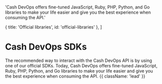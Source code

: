 
  'Cash DevOps offers fine-tuned JavaScript, Ruby, PHP, Python, and Go libraries to make your life easier and give you the best experience when consuming the API.'

  { title: 'Official libraries', id: 'official-libraries' },
]

# Cash DevOps SDKs

The recommended way to interact with the Cash DevOps API is by using one of our official SDKs. Today, Cash DevOps offers fine-tuned JavaScript, Ruby, PHP, Python, and Go libraries to make your life easier and give you the best experience when consuming the API. {{ className: 'lead' }}

<Libraries />
